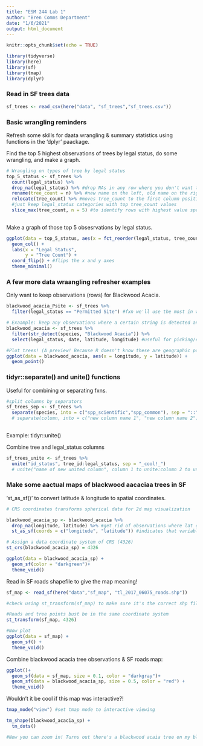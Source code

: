 ```yaml
---
title: "ESM 244 Lab 1"
author: "Bren Comms Department"
date: "1/6/2021"
output: html_document
---
```


```r
knitr::opts_chunk$set(echo = TRUE)

library(tidyverse)
library(here)
library(sf)
library(tmap)
library(dplyr)
```

### Read in SF trees data

```r
sf_trees <- read_csv(here("data", "sf_trees","sf_trees.csv"))
```

### Basic wrangling reminders

Refresh some skills for daata wrangling & summary statistics using functions in the 'dplyr' paackage.

Find the top 5 highest observations of trees by legal status, do some wrangling, and make a graph.
```r
# Wrangling on types of tree by legal status
top_5_status <- sf_trees %>% 
  count(legal_status) %>% 
  drop_na(legal_status) %>% #drop NAs in any row where you don't want them based on column variables
  rename(tree_count = n) %>% #new name on the left, old name on the right
  relocate(tree_count) %>% #moves tree_count to the first column position
  #just keep legal_status categories with top tree_count values
  slice_max(tree_count, n = 5) #to identify rows with highest value specified
  
```

Make a graph of those top 5 obsesrvations by legal status.
```r
ggplot(data = top_5_status, aes(x = fct_reorder(legal_status, tree_count), y = tree_count)) + #fct_reorder can be reversed (asc vs. desc)
  geom_col() +
  labs(x = "Legal Status",
       y = "Tree Count") +
  coord_flip() + #flips the x and y axes
  theme_minimal()
```

### A few more data wraangling refresher examples

Only want to keep observations (rows) for Blackwood Acacia.

```r
blackwood_acacia_Psite <- sf_trees %>% 
  filter(legal_status == "Permitted Site") #fxn we'll use the most in wrangling data

# Exaample: keep any observations where a certain string is detected anywhere within that variable for an observation
blackwood_acacia <- sf_trees %>% 
  filter(str_detect(species, "Blackwood Acacia")) %>% 
  select(legal_status, date, latitude, longitude) #useful for picking/excluding columns, helpful when there are too many

#Plot trees! (A preview! Because R doesn't know these are geographic points yet)
ggplot(data = blackwood_acacia, aes(x = longitude, y = latitude)) +
  geom_point()
```

### tidyr::separate() and unite() functions

Useful for combining or separating fxns.

```r
#split columns by separators
sf_trees_sep <- sf_trees %>% 
  separate(species, into = c("spp_scientific","spp_common"), sep = "::")
  # separate(column, into = c("new column name 1", "new column name 2"), sep = "type of separator")
  
```

Example: tidyr::unite()

Combine tree and legal_status columns
```r
sf_trees_unite <- sf_trees %>% 
  unite("id_status", tree_id:legal_status, sep = "_cool!_")
  # unite("name of new united column", column 1 to unite:column 2 to unite, sep = "type of separator")
```

### Make some aactual maps of blackwood aacaciaa trees in SF

'st_as_sf()' to convert latitude & longitude to spatial coordinates.

```r
# CRS coordinates transforms spherical data for 2d map visualization

blackwood_acacia_sp <- blackwood_acacia %>% 
  drop_na(longitude, latitude) %>% #get rid of observations where lat or long are missing
  st_as_sf(coords = c("longitude", "latitude")) #indicates that variables are storing long and lat data are geographic points. Here in coords = c() you are giving the variable names for the lat and long points

# Assign a data coordinate system of CRS (4326)
st_crs(blackwood_acacia_sp) = 4326

ggplot(data = blackwood_acacia_sp) + 
  geom_sf(color = "darkgreen")+
  theme_void()
```

Read in SF roads shapefile to give the map meaning!
```r
sf_map <- read_sf(here("data","sf_map", "tl_2017_06075_roads.shp"))

#check using st_transform(sf_map) to make sure it's the correct shp file

#Roads and tree points bust be in the same coordinate system
st_transform(sf_map, 4326)

#Now plot
ggplot(data = sf_map) +
  geom_sf() +
  theme_void()
```

Combine blackwood acacia tree observations & SF roads map:

```r
ggplot()+
  geom_sf(data = sf_map, size = 0.1, color = "darkgray")+
  geom_sf(data = blackwood_acacia_sp, size = 0.5, color = "red") +
  theme_void()
```

Wouldn't it be cool if this map was interactive?!
```r
tmap_mode("view") #set tmap mode to interactive viewing

tm_shape(blackwood_acacia_sp) +
  tm_dots()

#Now you can zoom in! Turns out there's a blackwood acaia tree on my block!
```

